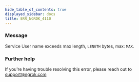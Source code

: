 ```yaml
---
hide_table_of_contents: true
displayed_sidebar: docs
title: ERR_NGROK_4110
---
```


### Message

Service User name exceeds max length, `LENGTH` bytes, max: `MAX`.

### Further help

If you're having trouble resolving this error, please reach out to [support@ngrok.com](mailto:support@ngrok.com?subject=Help%20with%20ERR_NGROK_4110)
